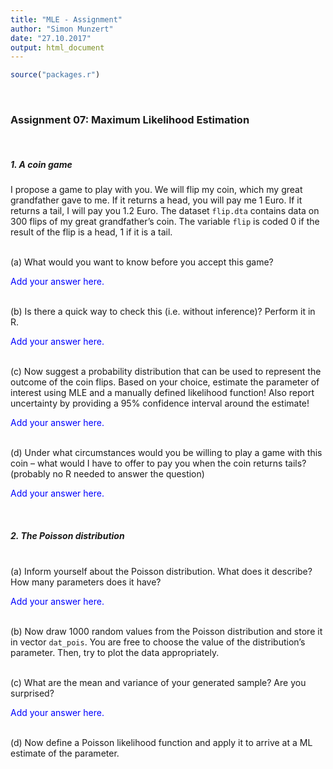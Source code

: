 ```yaml
---
title: "MLE - Assignment"
author: "Simon Munzert"
date: "27.10.2017"
output: html_document
---
```


```r
source("packages.r")
```

<br>

### Assignment 07: Maximum Likelihood Estimation

<br>

##### 1. A coin game

I propose a game to play with you. We will flip my coin, which my great grandfather gave to me. If it returns a head, you will pay me 1 Euro. If it returns a tail, I will pay you 1.2 Euro. The dataset `flip.dta` contains data on 300 flips of my great grandfather's coin. The variable `flip` is coded 0 if the result of the flip is a head, 1 if it is a tail.

<br>
(a) What would you want to know before you accept this game?

<span style="color:blue">
Add your answer here.
</span>

<br>
(b) Is there a quick way to check this (i.e. without inference)? Perform it in R.

<span style="color:blue">
Add your answer here.
</span>


<br>
(c) Now suggest a probability distribution that can be used to represent the outcome of the coin flips. Based on your choice, estimate the parameter of interest using MLE and a manually defined likelihood function! Also report uncertainty by providing a 95% confidence interval around the estimate!

<span style="color:blue">
Add your answer here.
</span>


<br>
(d) Under what circumstances would you be willing to play a game with this coin -- what would I have to offer to pay you when the coin returns tails? (probably no R needed to answer the question)

<span style="color:blue">
Add your answer here.
</span>


<br>

##### 2. The Poisson distribution

<br>
(a) Inform yourself about the Poisson distribution. What does it describe? How many parameters does it have?

<span style="color:blue">
Add your answer here.
</span>

<br>
(b) Now draw 1000 random values from the Poisson distribution and store it in vector `dat_pois`. You are free to choose the value of the distribution's parameter. Then, try to plot the data appropriately.

<br>
(c) What are the mean and variance of your generated sample? Are you surprised?

<span style="color:blue">
Add your answer here.
</span>

<br>
(d) Now define a Poisson likelihood function and apply it to arrive at a ML estimate of the parameter.
